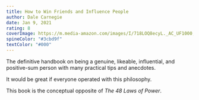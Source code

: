 ```yaml
---
title: How to Win Friends and Influence People
author: Dale Carnegie
date: Jan 9, 2021
rating: 8
coverImage: https://m.media-amazon.com/images/I/718LOQ8ecyL._AC_UF1000,1000_QL80_.jpg
spineColor: "#3cbd9f"
textColor: "#000"
---
```


The definitive handbook on being a genuine, likeable, influential, and positive-sum person with many practical tips and anecdotes.

It would be great if everyone operated with this philosophy.

This book is the conceptual opposite of _The 48 Laws of Power_.
